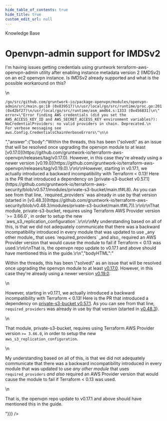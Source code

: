 ```yaml
---
hide_table_of_contents: true
hide_title: true
custom_edit_url: null
---
```



<head>
  <link rel="canonical" href="https://github.com/gruntwork-io/knowledge-base/discussions/201" />
</head>

<CenterLayout>
<span className="searchCategory">Knowledge Base</span>
<h1>Openvpn-admin support for IMDSv2</h1>
<GitHub discussion={{"id":"D_kwDOF8slf84AOy4m","number":201,"author":{"login":"marinalimeira"},"title":"Openvpn-admin support for IMDSv2","body":"I'm having issues getting credentials using gruntwork terraform-aws-openvpn-admin utility after enabling instance metadata version 2 (IMDSv2) on an ec2 openvpn instance. Is IMDSv2 already supported and what is the possible workaround on this?\n\n```\n/go/src/github.com/gruntwork-io/package-openvpn/modules/openvpn-admin/src/main.go:18 (0x839517)\n/usr/local/go/src/runtime/proc.go:201 (0x42bf27)\n/usr/local/go/src/runtime/asm_amd64.s:1333 (0x456831)\n\" error=\"Error finding AWS credentials (did you set the AWS_ACCESS_KEY_ID and AWS_SECRET_ACCESS_KEY environment variables?): NoCredentialProviders: no valid providers in chain. Deprecated.\n        For verbose messaging see aws.Config.CredentialsChainVerboseErrors\"\n\n```","bodyHTML":"<p dir=\"auto\">I'm having issues getting credentials using gruntwork terraform-aws-openvpn-admin utility after enabling instance metadata version 2 (IMDSv2) on an ec2 openvpn instance. Is IMDSv2 already supported and what is the possible workaround on this?</p>\n<div class=\"snippet-clipboard-content notranslate position-relative overflow-auto\" data-snippet-clipboard-copy-content=\"/go/src/github.com/gruntwork-io/package-openvpn/modules/openvpn-admin/src/main.go:18 (0x839517)\n/usr/local/go/src/runtime/proc.go:201 (0x42bf27)\n/usr/local/go/src/runtime/asm_amd64.s:1333 (0x456831)\n&quot; error=&quot;Error finding AWS credentials (did you set the AWS_ACCESS_KEY_ID and AWS_SECRET_ACCESS_KEY environment variables?): NoCredentialProviders: no valid providers in chain. Deprecated.\n        For verbose messaging see aws.Config.CredentialsChainVerboseErrors&quot;\n\"><pre class=\"notranslate\"><code>/go/src/github.com/gruntwork-io/package-openvpn/modules/openvpn-admin/src/main.go:18 (0x839517)\n/usr/local/go/src/runtime/proc.go:201 (0x42bf27)\n/usr/local/go/src/runtime/asm_amd64.s:1333 (0x456831)\n\" error=\"Error finding AWS credentials (did you set the AWS_ACCESS_KEY_ID and AWS_SECRET_ACCESS_KEY environment variables?): NoCredentialProviders: no valid providers in chain. Deprecated.\n        For verbose messaging see aws.Config.CredentialsChainVerboseErrors\"\n\n</code></pre></div>","answer":{"body":"Within the threads, this has been \"solved\" as an issue that will be resolved once upgrading the openvpn module to at least [v0.17.0](https://github.com/gruntwork-io/terraform-aws-openvpn/releases/tag/v0.17.0). However, in this case they're already using a newer version [v0.19.0](https://github.com/gruntwork-io/terraform-aws-openvpn/releases/tag/v0.19.0).\r\n\r\nHowever, starting in v0.17.1, we actually introduced a backward incompatibility with Terraform < 0.13! Here is the PR that introduced a dependency on [private-s3-bucket v0.57.1](https://github.com/gruntwork-io/terraform-aws-security/blob/v0.57.1/modules/private-s3-bucket/main.tf#L8). As you can see from that line, `required_providers` was already in use by that version (started in [v0.48.3](https://github.com/gruntwork-io/terraform-aws-security/blob/v0.48.3/modules/private-s3-bucket/main.tf#L7)).\r\n\r\nThat module, private-s3-bucket, requires using Terraform AWS Provider version `>= 3.66.0`, in order to setup the new `aws_s3_replication_configuration`.\r\n\r\nMy understanding based on all of this, is that we did not adequately communicate that there was a backward incompatibility introduced in every module that was updated to use _any other module_ that uses `required_providers` _and also_ required an AWS Provider version that would cause the module to fail if Terraform < 0.13 was used.\r\n\r\nThat is, the openvpn repo update to v0.17.1 and above should have mentioned this in the guide.\r\n","bodyHTML":"<p dir=\"auto\">Within the threads, this has been \"solved\" as an issue that will be resolved once upgrading the openvpn module to at least <a href=\"https://github.com/gruntwork-io/terraform-aws-openvpn/releases/tag/v0.17.0\">v0.17.0</a>. However, in this case they're already using a newer version <a href=\"https://github.com/gruntwork-io/terraform-aws-openvpn/releases/tag/v0.19.0\">v0.19.0</a>.</p>\n<p dir=\"auto\">However, starting in v0.17.1, we actually introduced a backward incompatibility with Terraform &lt; 0.13! Here is the PR that introduced a dependency on <a href=\"https://github.com/gruntwork-io/terraform-aws-security/blob/v0.57.1/modules/private-s3-bucket/main.tf#L8\">private-s3-bucket v0.57.1</a>. As you can see from that line, <code class=\"notranslate\">required_providers</code> was already in use by that version (started in <a href=\"https://github.com/gruntwork-io/terraform-aws-security/blob/v0.48.3/modules/private-s3-bucket/main.tf#L7\">v0.48.3</a>).</p>\n<p dir=\"auto\">That module, private-s3-bucket, requires using Terraform AWS Provider version <code class=\"notranslate\">&gt;= 3.66.0</code>, in order to setup the new <code class=\"notranslate\">aws_s3_replication_configuration</code>.</p>\n<p dir=\"auto\">My understanding based on all of this, is that we did not adequately communicate that there was a backward incompatibility introduced in every module that was updated to use <em>any other module</em> that uses <code class=\"notranslate\">required_providers</code> <em>and also</em> required an AWS Provider version that would cause the module to fail if Terraform &lt; 0.13 was used.</p>\n<p dir=\"auto\">That is, the openvpn repo update to v0.17.1 and above should have mentioned this in the guide.</p>"}}} />

</CenterLayout>
  

<!-- ##DOCS-SOURCER-START
{
  "sourcePlugin": "github-discussions",
  "hash": "446d8aabc7888dead045adec2b71a3f6"
}
##DOCS-SOURCER-END -->
